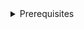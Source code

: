 
<details>
<summary>Prerequisites</summary>

- Node 20
- A package manager such as NPM or PNPM
- <LinkOut href='https://www.npmjs.com/package/@interledger/open-payments'>
    Open Payments SDK
  </LinkOut>
- <LinkOut href='https://www.npmjs.com/package/tsx'>TSX</LinkOut>

**Additional configuration**

Add `"type": "module"` to `package.json`

Add the following to `tsconfig.json`

```json
{
  "compilerOptions": {
    "target": "ES2022",
    "module": "ES2022"
  }
}
```

<<<<<<< HEAD
**Import dependencies**

Import `createAuthenticatedClient` from the Open Payments SDK package.
=======
**Import `createAuthenticatedClient` from the Open Payments SDK**
>>>>>>> main

<ChunkedSnippet
  source='https://raw.githubusercontent.com/interledger/open-payments-snippets/main/incoming-payment/incoming-payment-create.ts'
  chunk='1'
/>

**Create an authenticated Open Payments client**

Create an Open Payments-authenticated client by providing the following properties:

- `walletAddressURL` : your Open Payments-enabled wallet address that your client will use to authenticate itself to one or more authorization servers.
- `privateKey` : the EdDSA-Ed25519 key or preferably the absolute or relative file path to the key that is bound to your wallet address. A public key signed with this private
  key must be made available as a public JWK document at `{walletAddressUrl}/jwks.json` url.
- `keyId` : the identifier of the private key and the corresponding public key.

<ChunkedSnippet
  source='https://raw.githubusercontent.com/interledger/open-payments-snippets/main/grant/grant-outgoing-payment.ts'
  chunk='2'
/>

</details>
